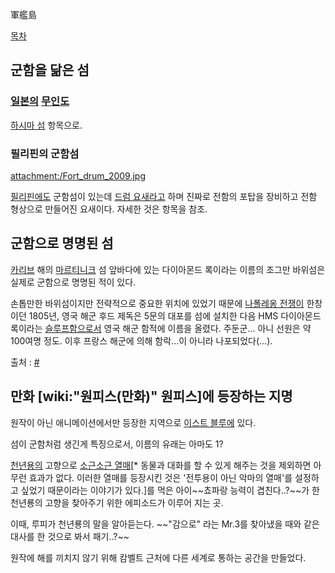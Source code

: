 軍艦島

[[목차]]

== 군함을 닮은 섬 ==
=== [[일본]]의 [[무인도]] ===
[[하시마 섬]] 항목으로.

=== 필리핀의 군함섬 ===
attachment:/Fort_drum_2009.jpg

[[필리핀]]에도 군함섬이 있는데 [[드럼 요새]]라고 하며 진짜로 전함의 포탑을 장비하고 전함 형상으로 만들어진 요새이다. 자세한 것은 항목을 참조.

== 군함으로 명명된 섬 ==
[[카리브]] 해의 [[마르티니크]] 섬 앞바다에 있는 다이아몬드 록이라는 이름의 조그만 바위섬은 실제로 군함으로 명명된 적이 있다. 

손톱만한 바위섬이지만 전략적으로 중요한 위치에 있었기 때문에 [[나폴레옹 전쟁]]이 한창이던 1805년, 영국 해군 후드 제독은 5문의 대포를 섬에 설치한 다음 HMS 다이아몬드 록이라는 [[슬루프]]함으로서 영국 해군 함적에 이름을 올렸다. 주둔군... 아니 선원은 약 100여명 정도. 이후 프랑스 해군에 의해 함락...이 아니라 나포되었다(…).

출처 : [http://blog.daum.net/nasica/6862520 #]

== 만화 [wiki:"원피스(만화)" 원피스]에 등장하는 지명 ==
원작이 아닌 애니메이션에서만 등장한 지역으로 [[이스트 블루]]에 있다. 

섬이 군함처럼 생긴게 특징으로서, 이름의 유래는 아마도 1?

[[천년용]]의 고향으로 [[소근소근 열매]][* 동물과 대화를 할 수 있게 해주는 것을 제외하면 아무런 효과가 없다. 이러한 열매를 등장시킨 것은 '전투용이 아닌 악마의 열매'를 설정하고 싶었기 때문이라는 이야기가 있다.]를 먹은 아이~~쵸파랑 능력이 겹친다..?~~가 한 천년룡의 고향을 찾아주기 위한 에피소드가 이루어 지는 곳.

이때, 루피가 천년룡의 말을 알아듣는다. ~~"감으로" 라는 Mr.3를 찾아냈을 때와 같은 대사를 한 것으로 봐서 패기..?~~

원작에 해를 끼치지 않기 위해 캄벨트 근처에 다른 세계로 통하는 공간을 만들었다.

